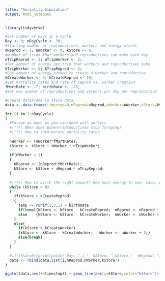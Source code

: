```yaml
---
title: "Sociality Simulation"
output: html_notebook
---
```

```r
library(tidyverse)
```

```r
#Set number of Days in a Cycle
Day <- 0; nDayCycle <- 30;
#Starting number of reproductives, workers and energy stores
nReprod <- 1; nWorker <- 0; kStore <- 0;
#Number of trips that workers and reproductives can make each day
nTripReprod <- 1; nTripWorker <- 2;
#Set amount of energy per trip that workers and reproductives make
kTripWorker <- 5; kTripReprod <- 2;
#Set amount of energy needed to create a worker and reproductive
kCreateWorker <- 2; kCreateReprod <- 10;
#Set mortality rates and rate of reprod vs. worker creation
fMortRate <- .7; birthRate <- .75;
#Set max number of reproductives and workers per day per reproductive

#Create dataframe to store data.
data <- data.frame(timestep=0,nReprod=nReprod,nWorker=nWorker,kStore=kStore)

for (i in 1:nDayCycle)
{
  #Forage as much as you can/need with workers
  #!!!!! When does Queen/reproductives stop foraging?
  #!!!!! How to incorporate mortality rate?
  
  nWorker <- (nWorker*fMortRate);
  kStore <- kStore + nWorker * nTripWorker;
  
  if(nWorker < 2)
  {
    nReprod <- (nReprod*fMortRate);
    kStore <- kStore + nReprod * nTripReprod;
  }
  
  #!!!!! How to birth the right amount? How much energy to use, save, etc.?
  while (kStore > 0)
  {
    if(kStore > kCreateReprod)
    {
      temp <- runif(1,0,1) > birthRate
      if(temp){kStore <- kStore - kCreateReprod;  nReprod <- nReprod + 1;}
      else    {kStore <- kStore - kCreateWorker;  nWorker <- nWorker + 1;}
    }
    else{
      if(kStore > kCreateWorker)
      {kStore <- kStore - kCreateWorker;  nWorker <- nWorker + 1;}
      else{break}
    }
  }
  
  #if(i%%1==0){print(paste("Day: ",i,"  kStore: ",kStore,"  nReprod: ",nReprod,"  nWorker: ",nWorker));}
  data <- rbind(data,list(i,nReprod,nWorker,kStore))
}

ggplot(data,aes(x=timestep)) + geom_line(aes(y=kStore,color="kStore")) + geom_line(aes(y=nReprod,color="nReprod")) + geom_line(aes(y=nWorker,color="nWorker")) + scale_colour_manual("",breaks = c("kStore", "nReprod", "nWorker"),values = c("kStore"="green","nReprod"="red","nWorker"="blue"))
```